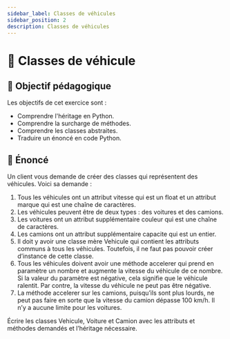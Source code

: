 ```yaml
---
sidebar_label: Classes de véhicules
sidebar_position: 2
description: Classes de véhicules
---
```


# 🚗 Classes de véhicule

## 🎯 Objectif pédagogique

Les objectifs de cet exercice sont :

- Comprendre l'héritage en Python.
- Comprendre la surcharge de méthodes.
- Comprendre les classes abstraites.
- Traduire un énoncé en code Python.

## 📜 Énoncé

Un client vous demande de créer des classes qui représentent des véhicules. Voici sa
demande :

1. Tous les véhicules ont un attribut vitesse qui est un float et un attribut marque qui
est une chaîne de caractères.
2. Les véhicules peuvent être de deux types : des voitures et des camions.
3. Les voitures ont un attribut supplémentaire couleur qui est une chaîne de caractères.
4. Les camions ont un attribut supplémentaire capacite qui est un entier.
5. Il doit y avoir une classe mère Vehicule qui contient les attributs communs à tous les
véhicules. Toutefois, il ne faut pas pouvoir créer d’instance de cette classe.
6. Tous les véhicules doivent avoir une méthode accelerer qui prend en paramètre un
nombre et augmente la vitesse du véhicule de ce nombre. Si la valeur du paramètre
est négative, cela signifie que le véhicule ralentit. Par contre, la vitesse du véhicule ne
peut pas être négative.
7. La méthode accelerer sur les camions, puisqu’ils sont plus lourds, ne peut pas faire
en sorte que la vitesse du camion dépasse 100 km/h. Il n’y a aucune limite pour les
voitures.

Écrire les classes Vehicule, Voiture et Camion avec les attributs et méthodes demandés
et l’héritage nécessaire.